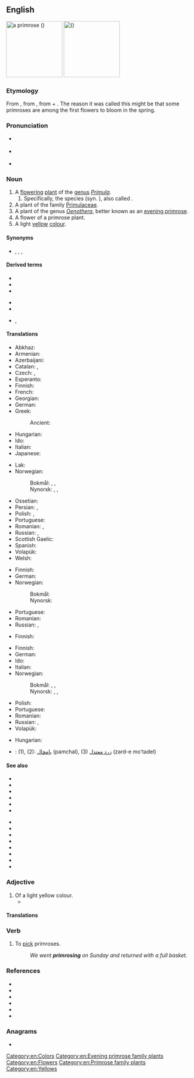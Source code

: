 {{also|Primrose}}
==English==
{{wikipedia|dab=primrose}}
[[Image:Primula veris 170405.jpg|thumb|150px|a primrose ({{taxlink|Primula veris|species|ver=170524}})]]
[[Image:Primula-vulgaris-flowers.jpg|thumb|150px|{{vern|common primrose}} ({{taxlink|Primula acaulis|species|ver=170524}})]]

===Etymology===
From {{inh|en|enm|primerose}}, from {{der|en|fro|primerose}}, from {{der|en|ML.|prima||first}} + {{m|la|rosa||rose}}. The reason it was called this might be that some primroses are among the first flowers to bloom in the spring.

===Pronunciation===
* {{a|US}} {{IPA|en|/ˈpɹɪm.ɹoʊz/}}
* {{a|RP}} {{IPA|en|/ˈpɹɪm.ɹəʊz/}}
* {{audio|en|LL-Q1860 (eng)-Vealhurl-primrose.wav|Audio (RP)}}

===Noun===
{{en-noun}}

# A [[flower]]ing [[plant]] of the [[genus]] ''[[Primula]]''.
## Specifically, the species {{taxlink|Primula acaulis|species|noshow=1|ver=161011}} (syn. {{taxlink|Primula vulgaris|species|noshow=1|ver=161011}}), also called {{m|en|common primrose}}.
# A plant of the family [[Primulaceae]].
# A plant of the genus ''[[Oenothera]]'', better known as an [[evening primrose]].
# A flower of a primrose plant.
# A light [[yellow]] [[colour]].
#: {{color panel|E9C518}}

====Synonyms====
* {{sense|plant}} {{l|en|primula}}, {{l|en|cowslip}}, {{l|en|oxlip}}, {{l|en|primerole}}

====Derived terms====
{{rel-top|Terms derived from ''primrose'' (noun)}}
* {{vern|Cape primrose}}
* {{l|en|evening primrose}}
* {{l|en|Primrose Hill}}
{{rel-mid}}
* {{l|en|primrose path}}
* {{l|en|primrose yellow}}
* {{l|en|primrosy}}, {{l|en|primrosey}}
{{rel-bottom}}

====Translations====
{{trans-top|plant of the genus ''Primula''}}
* Abkhaz: {{t|ab|аӡыӡкәыр|sc=Cyrl}}
* Armenian: {{t+|hy|գնարբուկ}}
* Azerbaijani: {{t|az|novruzgülü}}
* Catalan: {{t|ca|prímula|f}}, {{t+|ca|primavera|f}}
* Czech: {{t+|cs|prvosenka|f}}, {{t+|cs|petrklíč}}
* Esperanto: {{t|eo|primolo}}
* Finnish: {{t+|fi|esikko}}
* French: {{t+|fr|primevère|f}}
* Georgian: {{t|ka|ფურისულა|sc=Geor}}
* German: {{t+|de|Primel|f}}
* Greek: {{t|el|δακράκι|n}}
*: Ancient: {{t|grc|κυκλάμινος|m}}
* Hungarian: {{t+|hu|kankalin}}
* Ido: {{t+|io|primrozo}}
* Italian: {{t+|it|primula|f}}
* Japanese: {{t|ja|桜草|tr=さくらそう, sakurasō}}
{{trans-mid}}
* Lak: {{t|lbe|ччиккул тӏутӏи}}
* Norwegian:
*: Bokmål: {{t|no|nøkleblom|m}}, {{t|no|nøkleblomst|m}}, {{t|no|primula|m}}
*: Nynorsk: {{t|nn|nøkleblom|m}}, {{t|nn|nøkleblome|m}}, {{t|nn|primula|m}}
* Ossetian: {{t|os|ӕстъоппӕлӕ|sc=Cyrl}}
* Persian: {{t+|fa|پامچال|sc=fa-Arab}}, {{t|fa|گل نوروز|sc=fa-Arab}}
* Polish: {{t+|pl|pierwiosnek|m}}, {{t+|pl|prymula|f}}
* Portuguese: {{t+|pt|prímula|f}}
* Romanian: {{t+|ro|primulă|f}}, {{t+|ro|ciuboțica-cucului|f}}
* Russian: {{t+|ru|первоцве́т|m}}, {{t+|ru|при́мула|f}}
* Scottish Gaelic: {{t|gd|sòbhrach|f}}
* Spanish: {{t+|es|primavera|f}}
* Volapük: {{t|vo|primulaplan}}
* Welsh: {{t|cy|briallen}}
{{trans-bottom}}

{{trans-top|''Primula acaulis''}}
* Finnish: {{t|fi|kääpiöesikko}}
* German: {{t+|de|Primel|f}}
* Norwegian:
*: Bokmål: {{t|no|kusymre|c}}
*: Nynorsk: {{t|nn|kusymre|f}}
{{trans-mid}}
* Portuguese: {{t+|pt|prímula}}
* Romanian: {{t+|ro|primulă|f}}
* Russian: {{t+|ru|первоцве́т|m}}, {{t+|ru|при́мула|f}}
{{trans-bottom}}

{{trans-top|plant of the family Primulaceae}}
* Finnish: {{t+|fi|esikkokasvi}}
{{trans-mid}}
{{trans-bottom}}

{{trans-see|plant of the genus ''Oenothera''|evening primrose}}

{{trans-top|flower of a primrose}}
* Finnish: {{t+|fi|esikko}}
* German: {{t+|de|Primel|f}}
* Ido: {{t+|io|primrozo}}
* Italian: {{t+|it|primula|f}}
* Norwegian:
*: Bokmål: {{t|no|nøkleblom|m}}, {{t|no|nøkleblomst|m}}, {{t|no|primula|m}}
*: Nynorsk: {{t|nn|nøkleblom|m}}, {{t|nn|nøkleblome|m}}, {{t|nn|primula|m}}
{{trans-mid}}
* Polish: {{t+|pl|pierwiosnek|m}}
* Portuguese: {{t+|pt|prímula|f}}
* Romanian: {{t+|ro|primulă|f}}
* Russian: {{t+|ru|первоцве́т|m}}, {{t+|ru|при́мула|f}}
* Volapük: {{t|vo|primul}}
{{trans-bottom}}

{{trans-top|colour}}
* Hungarian: {{t|hu|kankalinsárga}}
{{trans-mid}}
{{trans-bottom}}

{{checktrans-top}}
* {{ttbc|fa}}: (1), (2): [[پامچال]] (pamchal), (3) [[زرد معتدل]] (zard-e mo'tadel)
{{trans-mid}}
{{trans-bottom}}

====See also====
{{rel-top|other terms of interest}}
* {{l|en|auricula}}
* {{l|en|bear's ear}}
* {{l|en|cowslip}}
* {{l|en|fireweed}}
* {{l|en|loosestrife}}
* {{l|en|marsh marigold}}
{{rel-mid}}
* {{l|en|oxlip}}
* {{l|en|pimpernel}}
* {{l|en|polyanthus}}
* {{l|en|primula}}
* {{l|en|shooting star}}
* {{l|en|streptocarpus}}
* {{l|en|sundrops}}
* {{l|en|Appendix:Colors}}
{{rel-bottom}}

===Adjective===
{{en-adj}}

# Of a light yellow colour.
#* {{quote-journal|en|year=1961|month=February|title=New "Mini-Buffets" from Wolverton|journal=Trains Illustrated|page=79|text=Passenger saloons are tastefully furnished with wood veneer and partitions, mottled grey Vyanide walls, pale '''primrose''' ceilings and grey floor.}}

====Translations====
{{trans-top|colour}}
{{trans-mid}}
{{trans-bottom}}

===Verb===
{{en-verb}}

# {{lb|en|intransitive}} To [[pick]] primroses.
#: ''We went '''primrosing''' on Sunday and returned with a full basket.''

===References===
* {{pedia|Oenothera|i=1}}
* {{specieslite|Oenothera|i=1}}
* {{comcatlite|Oenothera|i=1}}
* {{pedia|Primulaceae}}
* {{specieslite|Primulaceae}}
* {{comcatlite|Primulaceae}}

===Anagrams===
* {{anagrams|en|a=eimoprrs|promiser}}

[[Category:en:Colors]]
[[Category:en:Evening primrose family plants]]
[[Category:en:Flowers]]
[[Category:en:Primrose family plants]]
[[Category:en:Yellows]]
